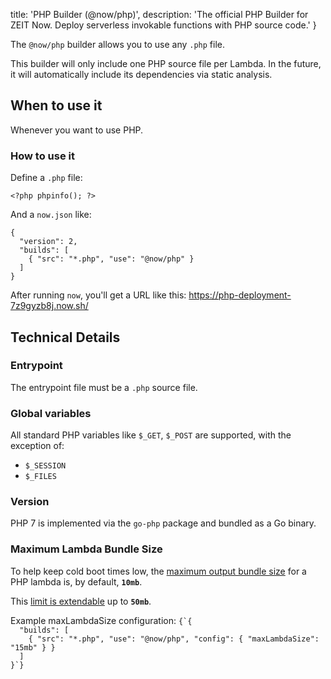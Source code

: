 
  title: 'PHP Builder (@now/php)',
  description: 'The official PHP Builder for ZEIT Now. Deploy serverless invokable functions with PHP source code.'
}

The `@now/php` builder allows you to use any `.php` file.

<Note>This builder will only include one PHP source file per <GenericLink href="/docs/v2/deployments/concepts/lambdas">Lambda</GenericLink>. In the future, it will automatically include its dependencies via static analysis.</Note>

## When to use it

Whenever you want to use PHP.

### How to use it

Define a `.php` file:

```
<?php phpinfo(); ?>
```

And a `now.json` like:

```
{
  "version": 2,
  "builds": [
    { "src": "*.php", "use": "@now/php" }
  ]
}
```

After running `now`, you'll get a URL like this: https://php-deployment-7z9gyzb8j.now.sh/

## Technical Details

### Entrypoint

The entrypoint file must be a `.php` source file.

### Global variables

All standard PHP variables like `$_GET`, `$_POST` are supported, with the exception of:

- `$_SESSION`
- `$_FILES`

### Version

PHP 7 is implemented via the `go-php` package and bundled as a Go binary.

### Maximum Lambda Bundle Size
To help keep cold boot times low, the [maximum output bundle size](/docs/v2/deployments/concepts/lambdas#maximum-bundle-size) for a PHP lambda is, by default, **`10mb`**.

This [limit is extendable](/docs/v2/deployments/builders/overview#configuring-output-lambda-size) up to **`50mb`**.

<Example>
<span>Example <InlineCode>maxLambdaSize</InlineCode> configuration:</span>
<Code>{`{
  "builds": [
    { "src": "*.php", "use": "@now/php", "config": { "maxLambdaSize": "15mb" } }
  ]
}`}</Code>
</Example>

